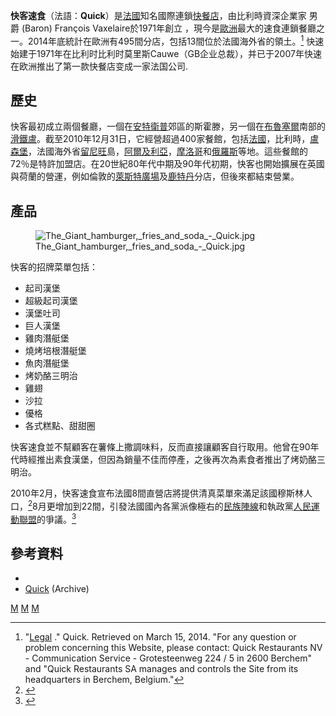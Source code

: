{{Infobox company
| name             = 快客速食 
| logo             = File:Logo 2015 Quick.svg
| caption          = 
| type             = 
| traded_as        = 
| fate             = 
| predecessor      = 
| successor        = 
| foundation       = [[比利時|比利時]][[斯霍滕|斯霍滕]]（{{Start date|1971}}）
| founder          = 弗朗索瓦·瓦克斯雷爾男爵
| defunct          = 
| location_city    = [[聖但尼_(塞納-聖但尼省)|聖但尼]]
| location_country = [[法國|法國]]
| locations        = 
| area_served      = 
| key_people       = 
| industry         = [[快餐店|快餐店]]
| products         = [[速食|速食]]
| services         = 
| revenue          = 
| operating_income = 
| net_income       = 
| assets           = 
| equity           = 
| owner            = 
| num_employees    = 
| parent           = 
| divisions        = 
| subsid           = 
| homepage         = {{URL|http://group.quick.fr/en/}}
| footnotes        = 
| intl             = 
}}
'''快客速食'''（法語：'''Quick'''）是[[法國|法國]]知名國際連鎖[[快餐店|快餐店]]，由比利時資深企業家 男爵 (Baron) François Vaxelaire於1971年創立 ，現今是[[歐洲|歐洲]]最大的速食連鎖餐廳之一。2014年底統計在歐洲有495間分店，包括13間位於法國海外省的領土。<ref>"[http://groupe.quick.fr/en/legal Legal] {{webarchive|url=https://web.archive.org/web/20140315053653/http://groupe.quick.fr/en/legal |date=2014-03-15 }}." Quick. Retrieved on March 15, 2014. "For any question or problem concerning this Website, please contact: Quick Restaurants NV - Communication Service - Grotesteenweg 224 / 5 in 2600 Berchem" and "Quick Restaurants SA manages and controls the Site from its headquarters in Berchem, Belgium."</ref>
快速始建于1971年在比利时比利时莫里斯Cauwe（GB企业总裁），并已于2007年快速在欧洲推出了第一款快餐店变成一家法国公司.
==歷史==
快客最初成立兩個餐廳，一個在[[安特衛普|安特衛普]]郊區的斯霍滕，另一個在[[布魯塞爾|布魯塞爾]]南部的[[滑鐵盧|滑鐵盧]]。截至2010年12月31日，它經營超過400家餐館，包括[[法國|法國]]，比利時，[[盧森堡|盧森堡]]，法國海外省[[留尼旺|留尼旺]]島，[[阿爾及利亞|阿爾及利亞]]，[[摩洛哥|摩洛哥]]和[[俄羅斯|俄羅斯]]等地。這些餐館的72％是特許加盟店。在20世紀80年代中期及90年代初期，快客也開始擴展在英國與荷蘭的營運，例如倫敦的[[萊斯特廣場|萊斯特廣場]]及[[鹿特丹|鹿特丹]]分店，但後來都結束營業。

==產品==
[[File:The_Giant_hamburger,_fries_and_soda_-_Quick.jpg|thumb]]

快客的招牌菜單包括：
*起司漢堡
*超級起司漢堡
*漢堡吐司
*巨人漢堡
*雞肉潛艇堡
*燒烤培根潛艇堡
*魚肉潛艇堡
*烤奶酪三明治
*雞翅
*沙拉
*優格
*各式糕點、甜甜圈

快客速食並不幫顧客在薯條上撒調味料，反而直接讓顧客自行取用。他曾在90年代時經推出素食漢堡，但因為銷量不佳而停產，之後再次為素食者推出了烤奶酪三明治。

2010年2月，快客速食宣布法國8間直營店將提供清真菜單來滿足該國穆斯林人口，<ref>{{cite web |last=Samuel |first=Henry |url=http://www.telegraph.co.uk/news/worldnews/europe/france/7245050/French-fast-food-chain-makes-menus-halal.html |title=French fast food chain makes menus halal |publisher=Telegraph |date=2010-02-15 |accessdate=2013-07-31 |archive-date=2021-02-13 |archive-url=https://web.archive.org/web/20210213054650/https://www.telegraph.co.uk/news/worldnews/europe/france/7245050/French-fast-food-chain-makes-menus-halal.html |dead-url=no }}</ref>8月更增加到22間，引發法國國內各黨派像極右的[[民族陣線_(法國)|民族陣線]]和執政黨[[人民運動聯盟|人民運動聯盟]]的爭議。<ref>{{Cite web |url=http://www.youtube.com/watch?v=ApJ8SAbyWNs |title=A Report from CBN Channel. |access-date=2015-09-01 |archive-date=2016-01-08 |archive-url=https://web.archive.org/web/20160108093537/https://www.youtube.com/watch?v=ApJ8SAbyWNs |dead-url=no }}</ref>

==參考資料==
{{reflist}}
* {{official website|http://group.quick.fr/en/}}
* [http://wayback.archive.org/*/http://group.quick.be/en/ Quick] (Archive)

[[Category:法國連鎖速食店|M]]
[[Category:跨国公司|M]]
[[Category:速食餐廳|M]]